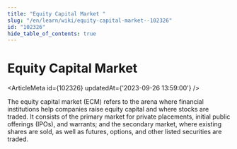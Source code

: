 ```yaml
---
title: "Equity Capital Market "
slug: "/en/learn/wiki/equity-capital-market--102326"
id: "102326"
hide_table_of_contents: true
---
```



# Equity Capital Market 

<ArticleMeta id={102326} updatedAt={'2023-09-26 13:59:00'} />
<div className='border-solid border-b border-t-0 my-4 border-[var(--ifm-color-gray-300)]' />

The equity capital market (ECM) refers to the arena where financial institutions help companies raise equity capital and where stocks are traded. It consists of the primary market for private placements, initial public offerings (IPOs), and warrants; and the secondary market, where existing shares are sold, as well as futures, options, and other listed securities are traded.
